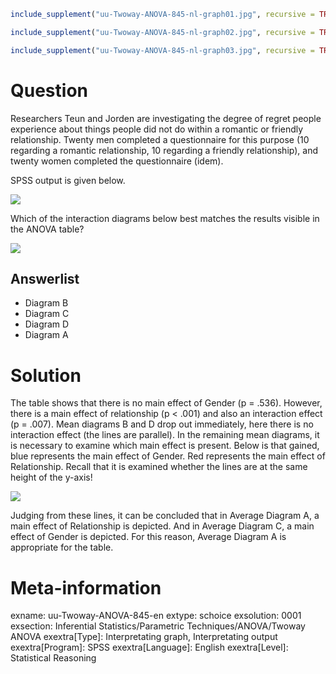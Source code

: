 ```r
include_supplement("uu-Twoway-ANOVA-845-nl-graph01.jpg", recursive = TRUE)
```
```r
include_supplement("uu-Twoway-ANOVA-845-nl-graph02.jpg", recursive = TRUE)
```
```r
include_supplement("uu-Twoway-ANOVA-845-nl-graph03.jpg", recursive = TRUE)
```
Question
========
Researchers Teun and Jorden are investigating the degree of regret people experience about things people did not do within a romantic or friendly relationship. Twenty men completed a questionnaire for this purpose (10 regarding a romantic relationship, 10 regarding a friendly relationship), and twenty women completed the questionnaire (idem).

SPSS output is given below. 

![](uu-Twoway-ANOVA-845-nl-graph01.jpg)

Which of the interaction diagrams below best matches the results visible in the ANOVA table?

![](uu-Twoway-ANOVA-845-nl-graph02.jpg)

Answerlist
----------
* Diagram B
* Diagram C
* Diagram D
* Diagram A


Solution
========
The table shows that there is no main effect of Gender (p = .536). However, there is a main effect of relationship (p < .001) and also an interaction effect (p = .007). Mean diagrams B and D drop out immediately, here there is no interaction effect (the lines are parallel). In the remaining mean diagrams, it is necessary to examine which main effect is present. Below is that gained, blue represents the main effect of Gender. Red represents the main effect of Relationship. Recall that it is examined whether the lines are at the same height of the y-axis!

![](uu-Twoway-ANOVA-845-nl-graph03.jpg)

Judging from these lines, it can be concluded that in Average Diagram A, a main effect of Relationship is depicted. And in Average Diagram C, a main effect of Gender is depicted. For this reason, Average Diagram A is appropriate for the table.

Meta-information
================
exname: uu-Twoway-ANOVA-845-en
extype: schoice
exsolution: 0001
exsection: Inferential Statistics/Parametric Techniques/ANOVA/Twoway ANOVA
exextra[Type]: Interpretating graph, Interpretating output
exextra[Program]: SPSS
exextra[Language]: English
exextra[Level]: Statistical Reasoning